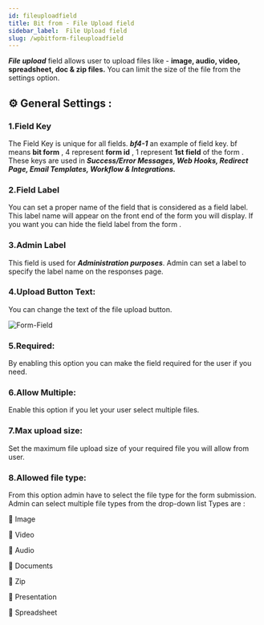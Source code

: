 ```yaml
---
id: fileuploadfield
title: Bit from - File Upload field
sidebar_label:  File Upload field
slug: /wpbitform-fileuploadfield
---
```


***File upload*** field allows user to upload files like - **image, audio, video, spreadsheet, doc & zip files.** You can limit the size of the file from the settings option.

## ⚙ General Settings :

### 1.Field Key
The Field Key is unique for all fields. **_bf4-1_** an example of field key. bf means **bit form** , 4 represent **form id** , 1 represent **1st field** of the form . These keys are used in **_Success/Error Messages, Web Hooks, Redirect Page, Email Templates, Workflow & Integrations._**
### 2.Field Label
You can set a proper name of the field that is considered as a field label. This label name will appear on the front end of the form you will display. If you want you can hide the field label from the form .
### 3.Admin Label 
This field is used for **_Administration purposes_**. Admin can set a label to specify the label name on the responses page.
### 4.Upload Button Text: 
You can change the text of the file upload button.

<Image
  src="Field-Types/File-upload-Bit-Form"
  alt="Form-Field"
  w="1900"
  h="400"
/>

### 5.Required: 
By enabling this option you can make the field required for the user if you need.

### 6.Allow Multiple: 
Enable this option if you let your user select multiple files.

### 7.Max upload size: 
Set the maximum file upload size of your required file you will allow from user. 

### 8.Allowed file type:
From this option admin have to select the file type for the form submission. Admin can select multiple file types from the drop-down list Types are :
    
📁 Image

📁 Video

📁 Audio
    
📁 Documents
    
📁 Zip
    
📁 Presentation
    
📁 Spreadsheet